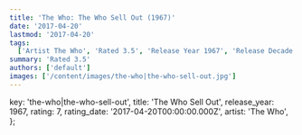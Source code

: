 ```yaml
---
title: 'The Who: The Who Sell Out (1967)'
date: '2017-04-20'
lastmod: '2017-04-20'
tags:
  ['Artist The Who', 'Rated 3.5', 'Release Year 1967', 'Release Decade 1960']
summary: 'Rated 3.5'
authors: ['default']
images: ['/content/images/the-who|the-who-sell-out.jpg']
---
```


  key: 'the-who|the-who-sell-out',
  title: 'The Who Sell Out',
  release_year: 1967,
  rating: 7,
  rating_date: '2017-04-20T00:00:00.000Z',
  artist: 'The Who',
};

<MusicRating data={data} />
